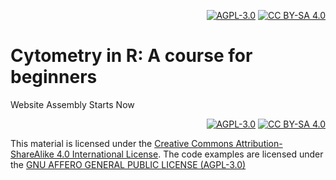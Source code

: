 <div style="text-align: right;">
[![AGPL-3.0][agpl3-shield]][agpl3]
[![CC BY-SA 4.0][cc-by-sa-shield]][cc-by-sa]
</div>

# Cytometry in R: A course for beginners

Website Assembly Starts Now

<div style="text-align: right;">
[![AGPL-3.0][agpl3-image]][agpl3]
[![CC BY-SA 4.0][cc-by-sa-image]][cc-by-sa]
</div>
This material is licensed under the [Creative Commons Attribution-ShareAlike 4.0 International License][cc-by-sa].
The code examples are licensed under the [GNU AFFERO GENERAL PUBLIC LICENSE (AGPL-3.0)]()

[cc-by-sa]: http://creativecommons.org/licenses/by-sa/4.0/
[cc-by-sa-image]: https://licensebuttons.net/l/by-sa/4.0/88x31.png
[cc-by-sa-shield]: https://img.shields.io/badge/License-CC%20BY--SA%204.0-lightgrey.svg
[agpl3]: https://www.gnu.org/licenses/agpl-3.0.en.html
[agpl3-image]: https://www.gnu.org/graphics/agplv3-with-text-162x68.png
[agpl3-shield]: https://img.shields.io/badge/license-GPLv3-blue

